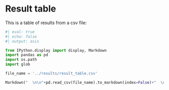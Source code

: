 
# Result table

This is a table of results from a csv file:

```python
#| eval: true
#| echo: false
#| output: asis

from IPython.display import display, Markdown
import pandas as pd
import os.path
import glob

file_name = '../results/result_table.csv'

Markdown("  \n\n"+pd.read_csv(file_name).to_markdown(index=False)+"  \n\n")
```
